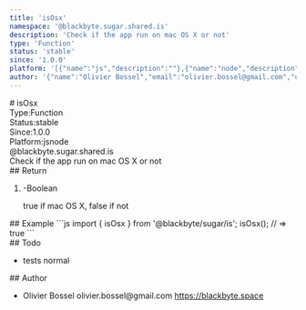 ```yaml
---
title: 'isOsx'
namespace: '@blackbyte.sugar.shared.is'
description: 'Check if the app run on mac OS X or not'
type: 'Function'
status: 'stable'
since: '1.0.0'
platform: '[{"name":"js","description":""},{"name":"node","description":""}]'
author: '{"name":"Olivier Bossel","email":"olivier.bossel@gmail.com","url":"https://blackbyte.space"}'
---
```

<div class="docmap -mdx">
# isOsx
<div class="docmap_metas">
<div class="docmap_type"><span class="docmap_type-label">Type:</span><span class="docmap_type-value">Function</span></div>
<div class="docmap_status"><span class="docmap_status-label">Status:</span><span class="docmap_status-value -stable">stable</span></div>
<div class="docmap_since"><span class="docmap_since-label">Since:</span><span class="docmap_since-value">1.0.0</span></div>
<div class="docmap_platform"><span class="docmap_platform-label">Platform:</span><span class="docmap_platform-value -js">js</span><span class="docmap_platform-value -node">node</span></div>
</div>
<div class="docmap_namespace">@blackbyte.sugar.shared.is</div>
<div class="docmap_description typo-lead typo-format">
Check if the app run on mac OS X or not
</div>
<div class="docmap_return">
## Return
<ol class="docmap_list">
<li class="docmap_item">
<span class="docmap_default">-</span><span class="docmap_type">Boolean</span>
<p class="docmap_description">true if mac OS X&comma; false if not</p>
</li>
</ol>
</div>
<div class="docmap_examples">
## Example
<s-code language="js" header>
```js
import { isOsx } from '@blackbyte/sugar/is';
isOsx(); // => true
```
</s-code>
</div>
<div class="docmap_todo">
## Todo
<ul class="docmap_list">
<li class="docmap_item">
<span class="docmap_description">tests</span>
<span class="docmap_priority -normal">normal</span>
</li>
</ul>
</div>
<div class="docmap_author">
## Author
<ul class="docmap_list">
<li class="docmap_item">
<span class="docmap_name">Olivier Bossel</span>
<span class="docmap_email">olivier.bossel@gmail.com</span>
<a href="https://blackbyte.space" target="_blank" class="docmap_url">https://blackbyte.space</a>
</li>
</ul>
</div>
</div>